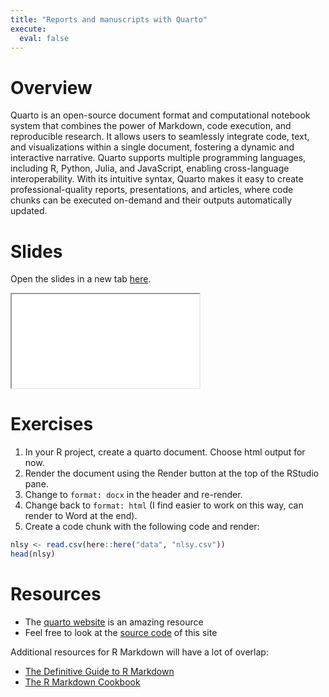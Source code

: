 ```yaml
---
title: "Reports and manuscripts with Quarto"
execute: 
  eval: false
---
```


# Overview

Quarto is an open-source document format and computational notebook system that combines the power of Markdown, code execution, and reproducible research. It allows users to seamlessly integrate code, text, and visualizations within a single document, fostering a dynamic and interactive narrative. Quarto supports multiple programming languages, including R, Python, Julia, and JavaScript, enabling cross-language interoperability. With its intuitive syntax, Quarto makes it easy to create professional-quality reports, presentations, and articles, where code chunks can be executed on-demand and their outputs automatically updated.

# Slides
Open the slides in a new tab [here](../slides/quarto.html){target="_blank"}.

<div>
```{=html}
<iframe class="slide-deck" src="../slides/quarto.html"></iframe>
```
</div>

# Exercises

1. In your R project, create a quarto document. Choose html output for now.
2. Render the document using the Render button at the top of the RStudio pane.
3. Change to `format: docx` in the header and re-render.
4. Change back to `format: html` (I find easier to work on this way, can render to Word at the end).
5. Create a code chunk with the following code and render:
```r
nlsy <- read.csv(here::here("data", "nlsy.csv"))
head(nlsy)
```

# Resources

- The [quarto website](https://quarto.org/docs/guide/) is an amazing resource
- Feel free to look at the [source code](https://github.com/louisahsmith/reproducible-epi-workshop) of this site

Additional resources for R Markdown will have a lot of overlap:

-   [The Definitive Guide to R Markdown](https://bookdown.org/yihui/rmarkdown/)
-   [The R Markdown Cookbook](https://bookdown.org/yihui/rmarkdown-cookbook/)
